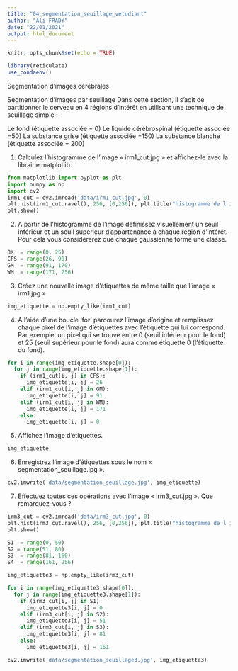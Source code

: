 ```yaml
---
title: "04_segmentation_seuillage_vetudiant"
author: "Ali FRADY"
date: "22/01/2021"
output: html_document
---
```


```r
knitr::opts_chunk$set(echo = TRUE)
```

```r
library(reticulate)
use_condaenv()
```

Segmentation d'images cérébrales

Segmentation d'images par seuillage
Dans cette section, il s’agit de partitionner le cerveau en 4 régions d’intérêt en utilisant une technique de seuillage simple :

Le fond (étiquette associée = 0)
Le liquide cérébrospinal (étiquette associée =50)
La substance grise (étiquette associée =150)
La substance blanche (étiquette associée = 200)

1) Calculez l’histogramme de l’image « irm1_cut.jpg » et affichez-le avec la librairie matplotlib.

```python
from matplotlib import pyplot as plt
import numpy as np
import cv2
irm1_cut = cv2.imread('data/irm1_cut.jpg', 0)
plt.hist(irm1_cut.ravel(), 256, [0,256]), plt.title("histogramme de l image irm1_cut.jpg") 
plt.show()
```

2) A partir de l’histogramme de l’image définissez visuellement un seuil inférieur et un seuil supérieur d’appartenance à chaque région d’intérêt. Pour cela vous considérerez que chaque gaussienne forme une classe.

```python
BK  = range(0, 25)
CFS = range(26, 90)
GM  = range(91, 170)
WM  = range(171, 256)
```

3) Créez une nouvelle image d’étiquettes de même taille que l’image « irm1.jpg »

```python
img_etiquette = np.empty_like(irm1_cut)
```

4) A l’aide d’une boucle 'for' parcourez l’image d’origine et remplissez chaque pixel de l’image d’étiquettes avec l’étiquette qui lui correspond. Par exemple, un pixel qui se trouve entre 0 (seuil inférieur pour le fond) et 25 (seuil supérieur pour le fond) aura comme étiquette 0 (l’étiquette du fond).



```python
for i in range(img_etiquette.shape[0]):
  for j in range(img_etiquette.shape[1]):
    if (irm1_cut[i, j] in CFS):
      img_etiquette[i, j] = 26
    elif (irm1_cut[i, j] in GM):
      img_etiquette[i, j] = 91
    elif (irm1_cut[i, j] in WM):
      img_etiquette[i, j] = 171
    else:
      img_etiquette[i, j] = 0
```


5) Affichez l’image d’étiquettes.



```python
img_etiquette
```


6) Enregistrez l’image d’étiquettes sous le nom « segmentation_seuillage.jpg ».

```python
cv2.imwrite('data/segmentation_seuillage.jpg', img_etiquette)
```


7) Effectuez toutes ces opérations avec l’image « irm3_cut.jpg ». Que remarquez-vous ?
```python
irm3_cut = cv2.imread('data/irm3_cut.jpg', 0)
plt.hist(irm3_cut.ravel(), 256, [0,256]), plt.title("histogramme de l image irm3_cut.jpg") 
plt.show()
```



```python
S1  = range(0, 50)
S2 = range(51, 80)
S3  = range(81, 160)
S4  = range(161, 256)
```




```python
img_etiquette3 = np.empty_like(irm3_cut)
```




```python
for i in range(img_etiquette3.shape[0]):
  for j in range(img_etiquette3.shape[1]):
    if (irm3_cut[i, j] in S1):
      img_etiquette3[i, j] = 0
    elif (irm3_cut[i, j] in S2):
      img_etiquette3[i, j] = 51
    elif (irm3_cut[i, j] in S3):
      img_etiquette3[i, j] = 81
    else:
      img_etiquette3[i, j] = 161
```


```python
cv2.imwrite('data/segmentation_seuillage3.jpg', img_etiquette3)
```